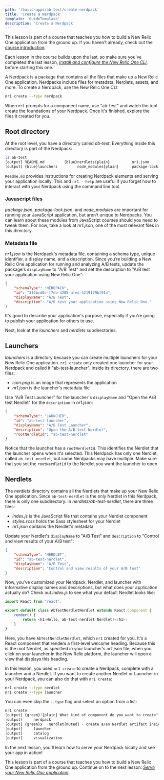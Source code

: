 ```yaml
---
path: '/build-apps/ab-test/create-nerdpack'
title: 'Create a Nerdpack'
template: 'GuideTemplate'
description: 'Create a Nerdpack'
---
```


<HideWhenEmbedded>

<Callout variant="tip" title="Course">

This lesson is part of a course that teaches you how to build a New Relic One application from the ground up. If you haven't already, check out the [course introduction](/ab-test).

Each lesson in the course builds upon the last, so make sure you've completed the last lesson, [_Install and configure the New Relic One CLI_](/build-apps/ab-test/install-nr1), before starting this one.

</Callout>

</HideWhenEmbedded>

A Nerdpack is a package that contains all the files that make up a New Relic One application. Nerdpacks include files for metadata, Nerdlets, assets, and more. To create a Nerdpack, use the New Relic One CLI:

```bash
nr1 create --type nerdpack
```

When `nr1` prompts for a component name, use "ab-test" and watch the tool create the foundations of your Nerdpack. Once it's finished, explore the files it created for you.

## Root directory

At the root level, you have a directory called _ab-test_. Everything inside this directory is part of the Nerdpack:

```bash
ls ab-test
[output] README.md         {blue}nerdlets{plain}          nr1.json          package.json
[output] {blue}launchers         node_modules{plain}      package-lock.json
```

`Readme.md` provides instructions for creating Nerdpack elements and serving your application locally. This and `nr1 --help` are useful if you forget how to interact with your Nerdpack using the command line tool.

### Javascript files

_package.json_, _package-lock.json_, and *node_modules* are important for running your JavaScript application, but aren't unique to Nerdpacks. You can learn about these modules from JavaScript courses should you need to tweak them. For now, take a look at _nr1.json_, one of the most relevant files in this directory.

### Metadata file

_nr1.json_ is the Nerdpack's metadata file, containing a schema type, unique identifier, a display name, and a description. Since you’re building a New Relic One application for running and analyzing A/B tests, update the package's `displayName` to "A/B Test" and set the description to "A/B test your application using New Relic One":

```json fileName=nr1.json
{
    "schemaType": "NERDPACK",
    "id": "311bcd0c-f7eb-4285-afed-4219179bf91d",
    "displayName": "A/B Test",
    "description": "A/B test your application using New Relic One."
}
```

It's good to describe your application's purpose, especially if you're going to publish your application for others to use.

Next, look at the _launchers_ and _nerdlets_ subdirectories.

## Launchers

_launchers_ is a directory because you can create multiple launchers for your New Relic One application. `nr1 create` only created one launcher for your Nerdpack and called it "ab-test-launcher". Inside its directory, there are two files:

- _icon.png_ is an image that represents the application
- _nr1.json_ is the launcher's metadata file

Use "A/B Test Launcher" for the launcher's `displayName` and "Open the A/B test Nerdlet" for the `description` in _nr1.json_:

```json fileName=launchers/ab-test-launcher/nr1.json
{
    "schemaType": "LAUNCHER",
    "id": "ab-test-launcher",
    "displayName": "A/B Test Launcher",
    "description": "Open the A/B test Nerdlet",
    "rootNerdletId": "ab-test-nerdlet"
}
```

Notice that the launcher has a `rootNerdletId`. This identifies the Nerdlet that the launcher opens when it's selected. This Nerdpack has only one Nerdlet, called `ab-test-nerdlet`, but some Nerdpacks may have multiple. Make sure that you set the `rootNerdletId` to the Nerdlet you want the launcher to open.

## Nerdlets

The _nerdlets_ directory contains all the Nerdlets that make up your New Relic One application. Since `ab-test-nerdlet` is the only Nerdlet in this Nerdpack, there is only one subdirectory. In _nerdlets/ab-test-nerdlet_, there are three files:

- _index.js_ is the JavaScript file that contains your Nerdlet component
- _styles.scss_ holds the Sass stylesheet for your Nerdlet
- _nr1.json_ contains the Nerdlet's metadata

Update your Nerdlet's `displayName` to "A/B Test" and `description` to "Control and view results of your A/B test":

```json fileName=nerdlets/ab-test-nerdlet/nr1.json
{
    "schemaType": "NERDLET",
    "id": "ab-test-nerdlet",
    "displayName": "A/B Test",
    "description": "Control and view results of your A/B test"
}
```

Now, you've customized your Nerdpack, Nerdlet, and launcher with informative display names and descriptions, but what does your application actually do? Check out _index.js_ to see what your default Nerdlet looks like:

```js fileName=nerdlets/ab-test-nerdlet/index.js
import React from 'react';

export default class AbTestNerdletNerdlet extends React.Component {
    render() {
        return <h1>Hello, ab-test-nerdlet Nerdlet!</h1>;
    }
}
```

Here, you have `AbTestNerdletNerdlet`, which `nr1` created for you. It's a React component that renders a first-level welcome heading. Because this is the root Nerdlet, as specified in your launcher's _nr1.json_ file, when you click on your launcher in the New Relic platform, the launcher will open a view that displays this heading.

<Callout variant="tip">

In this lesson, you used `nr1 create` to create a Nerdpack, complete with a launcher and a Nerdlet. If you want to create another Nerdlet or Launcher in your Nerdpack, you can also do that with `nr1 create`:

```sh
nr1 create --type nerdlet
nr1 create --type launcher
```

You can even skip the `--type` flag and select an option from a list:

```sh
nr1 create
[output] {green}?{plain} What kind of component do you want to create? {muted}› - Use arrow-keys. Return to submit.
[output]     nerdpack
[output] {green}❯   nerdlet{muted} - create a/an Nerdlet artifact inside your Nerdpack.
[output]     launcher
[output]     catalog
[output]     visualization
```

</Callout>

In the next lesson, you'll learn how to serve your Nerdpack locally and see your app in action!

<HideWhenEmbedded>

<Callout variant="tip" title="Course">

This lesson is part of a course that teaches you how to build a New Relic One application from the ground up. Continue on to the next lesson: [_Serve your New Relic One application_](/build-apps/ab-test/serve-app).

</Callout>

</HideWhenEmbedded>